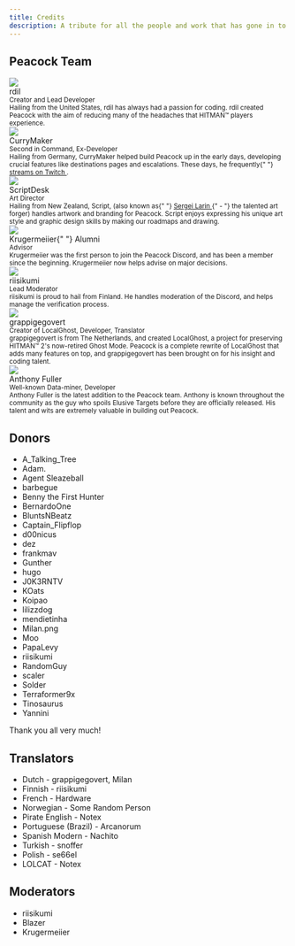 ```yaml
---
title: Credits
description: A tribute for all the people and work that has gone in to making Peacock possible.
---
```


## Peacock Team

<div className="card">
    <div className="card__header">
        <div className="avatar">
            <img className="avatar__photo" src="/img/people/rdil.png" />
            <div className="avatar__intro">
                <div className="avatar__name">rdil</div>
                <small className="avatar__subtitle">
                    Creator and Lead Developer
                </small>
            </div>
        </div>
    </div>
    <div className="card__body">
        <small>
            Hailing from the United States, rdil has always had a passion for
            coding. rdil created Peacock with the aim of reducing many of the
            headaches that HITMAN&trade; players experience.
        </small>
    </div>
</div>

<div className="card">
    <div className="card__header">
        <div className="avatar">
            <img className="avatar__photo" src="/img/people/currymaker.png" />
            <div className="avatar__intro">
                <div className="avatar__name">CurryMaker</div>
                <small className="avatar__subtitle">
                    Second in Command, Ex-Developer
                </small>
            </div>
        </div>
    </div>
    <div className="card__body">
        <small>
            Hailing from Germany, CurryMaker helped build Peacock up in the
            early days, developing crucial features like destinations pages and
            escalations. These days, he frequently{" "}
            <a
                href="https://twitch.tv/CurryMakerTV"
                target="_blank"
                rel="noopener noreferrer"
            >
                streams on Twitch
            </a>
            .
        </small>
    </div>
</div>

<div className="card">
    <div className="card__header">
        <div className="avatar">
            <img className="avatar__photo" src="/img/people/scriptdesk.png" />
            <div className="avatar__intro">
                <div className="avatar__name">ScriptDesk</div>
                <small className="avatar__subtitle">Art Director</small>
            </div>
        </div>
    </div>
    <div className="card__body">
        <small>
            Hailing from New Zealand, Script, (also known as{" "}
            <a
                href="https://hitman.fandom.com/wiki/Sergei_Larin"
                target="_blank"
                rel="noopener noreferrer"
            >
                Sergei Larin
            </a>
            {" - "}
            the talented art forger) handles artwork and branding for Peacock.
            Script enjoys expressing his unique art style and graphic design
            skills by making our roadmaps and drawing.
        </small>
    </div>
</div>

<div className="card">
    <div className="card__header">
        <div className="avatar">
            <img className="avatar__photo" src="/img/people/krugermeiier.png" />
            <div className="avatar__intro">
                <div className="avatar__name">
                    Krugermeiier{" "}
                    <span className="badge badge--secondary">Alumni</span>
                </div>
                <small className="avatar__subtitle">Advisor</small>
            </div>
        </div>
    </div>
    <div className="card__body">
        <small>
            Krugermeiier was the first person to join the Peacock Discord, and
            has been a member since the beginning. Krugermeiier now helps advise
            on major decisions.
        </small>
    </div>
</div>

<div className="card">
    <div className="card__header">
        <div className="avatar">
            <img className="avatar__photo" src="/img/people/riisikumi.png" />
            <div className="avatar__intro">
                <div className="avatar__name">riisikumi</div>
                <small className="avatar__subtitle">Lead Moderator</small>
            </div>
        </div>
    </div>
    <div className="card__body">
        <small>
            riisikumi is proud to hail from Finland. He handles moderation of
            the Discord, and helps manage the verification process.
        </small>
    </div>
</div>

<div className="card">
    <div className="card__header">
        <div className="avatar">
            <img
                className="avatar__photo"
                src="/img/people/grappigegovert.png"
            />
            <div className="avatar__intro">
                <div className="avatar__name">grappigegovert</div>
                <small className="avatar__subtitle">
                    Creator of LocalGhost, Developer, Translator
                </small>
            </div>
        </div>
    </div>
    <div className="card__body">
        <small>
            grappigegovert is from The Netherlands, and created LocalGhost, a
            project for preserving HITMAN&trade; 2's now-retired Ghost Mode.
            Peacock is a complete rewrite of LocalGhost that adds many features
            on top, and grappigegovert has been brought on for his insight and
            coding talent.
        </small>
    </div>
</div>

<div className="card">
    <div className="card__header">
        <div className="avatar">
            <img
                className="avatar__photo"
                src="/img/people/anthonyfuller.png"
            />
            <div className="avatar__intro">
                <div className="avatar__name">Anthony Fuller</div>
                <small className="avatar__subtitle">
                    Well-known Data-miner, Developer
                </small>
            </div>
        </div>
    </div>
    <div className="card__body">
        <small>
            Anthony Fuller is the latest addition to the Peacock team. Anthony
            is known throughout the community as the guy who spoils Elusive
            Targets before they are officially released. His talent and wits are
            extremely valuable in building out Peacock.
        </small>
    </div>
</div>

## Donors

-   A_Talking_Tree
-   Adam.
-   Agent Sleazeball
-   barbegue
-   Benny the First Hunter
-   BernardoOne
-   BluntsNBeatz
-   Captain_Flipflop
-   d00nicus
-   dez
-   frankmav
-   Gunther
-   hugo
-   J0K3RNTV
-   KOats
-   Koipao
-   lilizzdog
-   mendietinha
-   Milan.png
-   Moo
-   PapaLevy
-   riisikumi
-   RandomGuy
-   scaler
-   Solder
-   Terraformer9x
-   Tinosaurus
-   Yannini

Thank you all very much!

## Translators

-   Dutch - grappigegovert, Milan
-   Finnish - riisikumi
-   French - Hardware
-   Norwegian - Some Random Person
-   Pirate English - Notex
-   Portuguese (Brazil) - Arcanorum
-   Spanish Modern - Nachito
-   Turkish - snoffer
-   Polish - se66el
-   LOLCAT - Notex

## Moderators

-   riisikumi
-   Blazer
-   Krugermeiier
